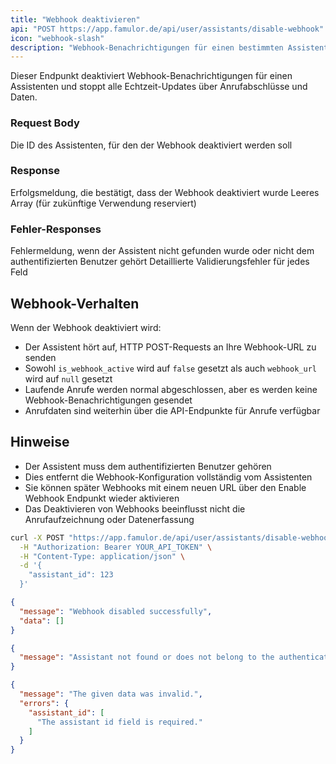 ```yaml
---
title: "Webhook deaktivieren"
api: "POST https://app.famulor.de/api/user/assistants/disable-webhook"
icon: "webhook-slash"
description: "Webhook-Benachrichtigungen für einen bestimmten Assistenten deaktivieren"
---
```


Dieser Endpunkt deaktiviert Webhook-Benachrichtigungen für einen Assistenten und stoppt alle Echtzeit-Updates über Anrufabschlüsse und Daten.

### Request Body

<ParamField body="assistant_id" type="integer" required>
  Die ID des Assistenten, für den der Webhook deaktiviert werden soll
</ParamField>

### Response

<ResponseField name="message" type="string">
  Erfolgsmeldung, die bestätigt, dass der Webhook deaktiviert wurde
</ResponseField>

<ResponseField name="data" type="array">
  Leeres Array (für zukünftige Verwendung reserviert)
</ResponseField>

### Fehler-Responses

<ResponseField name="message" type="string">
  Fehlermeldung, wenn der Assistent nicht gefunden wurde oder nicht dem authentifizierten Benutzer gehört
</ResponseField>

<ResponseField name="errors" type="object">
  Detaillierte Validierungsfehler für jedes Feld
</ResponseField>

## Webhook-Verhalten

Wenn der Webhook deaktiviert wird:

- Der Assistent hört auf, HTTP POST-Requests an Ihre Webhook-URL zu senden
- Sowohl `is_webhook_active` wird auf `false` gesetzt als auch `webhook_url` wird auf `null` gesetzt
- Laufende Anrufe werden normal abgeschlossen, aber es werden keine Webhook-Benachrichtigungen gesendet
- Anrufdaten sind weiterhin über die API-Endpunkte für Anrufe verfügbar

## Hinweise

- Der Assistent muss dem authentifizierten Benutzer gehören
- Dies entfernt die Webhook-Konfiguration vollständig vom Assistenten
- Sie können später Webhooks mit einem neuen URL über den Enable Webhook Endpunkt wieder aktivieren
- Das Deaktivieren von Webhooks beeinflusst nicht die Anrufaufzeichnung oder Datenerfassung

<RequestExample>

```bash Webhook deaktivieren
curl -X POST "https://app.famulor.de/api/user/assistants/disable-webhook" \
  -H "Authorization: Bearer YOUR_API_TOKEN" \
  -H "Content-Type: application/json" \
  -d '{
    "assistant_id": 123
  }'
```

</RequestExample>

<ResponseExample>

```json 200 Success
{
  "message": "Webhook disabled successfully",
  "data": []
}
```

```json 404 Not Found
{
  "message": "Assistant not found or does not belong to the authenticated user"
}
```

```json 422 Validation Error
{
  "message": "The given data was invalid.",
  "errors": {
    "assistant_id": [
      "The assistant id field is required."
    ]
  }
}
```

</ResponseExample>
